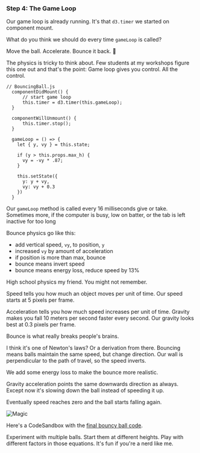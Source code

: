 ### Step 4: The Game Loop

Our game loop is already running. It's that `d3.timer` we started on component
mount.

What do you think we should do every time `gameLoop` is called?

Move the ball. Accelerate. Bounce it back. :basketball:

The physics is tricky to think about. Few students at my workshops figure this
one out and that's the point: Game loop gives you control. All the control.

```{.javascript caption="Bouncy ball at 60fps"}
// BouncingBall.js
  componentDidMount() {
      // start game loop
      this.timer = d3.timer(this.gameLoop);
  }

  componentWillUnmount() {
      this.timer.stop();
  }

  gameLoop = () => {
    let { y, vy } = this.state;

    if (y > this.props.max_h) {
      vy = -vy * .87;
    }

    this.setState({
      y: y + vy,
      vy: vy + 0.3
    })
  }
```

Our `gameLoop` method is called every 16 milliseconds give or take. Sometimes
more, if the computer is busy, low on batter, or the tab is left inactive for
too long

Bounce physics go like this:

- add vertical speed, `vy`, to position, `y`
- increased `vy` by amount of acceleration
- if position is more than max, bounce
- bounce means invert speed
- bounce means energy loss, reduce speed by 13%

High school physics my friend. You might not remember.

Speed tells you how much an object moves per unit of time. Our speed starts at
5 pixels per frame.

Acceleration tells you how much speed increases per unit of time. Gravity makes
you fall 10 meters per second faster every second. Our gravity looks best at
0.3 pixels per frame.

Bounce is what really breaks people's brains.

I think it's one of Newton's laws? Or a derivation from there. Bouncing means
balls maintain the same speed, but change direction. Our wall is perpendicular
to the path of travel, so the speed inverts.

We add some energy loss to make the bounce more realistic.

Gravity acceleration points the same downwards direction as always. Except now
it's slowing down the ball instead of speeding it up.

Eventually speed reaches zero and the ball starts falling again.

![Magic](https://media.giphy.com/media/12NUbkX6p4xOO4/giphy.gif)

Here's a CodeSandbox with the
[final bouncy ball code](https://codesandbox.io/s/o4vk8zkn96).

Experiment with multiple balls. Start them at different heights. Play with
different factors in those equations. It's fun if you're a nerd like me.